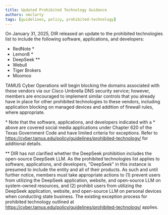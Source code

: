```yaml
---
title: Updated Prohibited Technology Guidance
authors: nmclarty
tags: [guidelines, policy, prohibited-technology]
---
```


On January 31, 2025, DIR released an update to the prohibited technologies list to include the following software, applications, and developers:

* RedNote *
* Lemon8 *
* DeepSeek **
* Webull
* Tiger Brokers
* Moomoo
<!-- truncate -->

TAMUS Cyber Operations will begin blocking the domains associated with these vendors via our Cisco Umbrella DNS security service; however, members are encouraged to implement similar controls that you already have in place for other prohibited technologies to these vendors, including application blocking on managed devices and addition of firewall rules, where appropriate.

\* Note that the software, applications, and developers indicated with a * above are covered social media applications under Chapter 620 of the Texas Government Code and have limited criteria for exceptions. Refer to https://cyber.tamus.edu/policy/guidelines/prohibited-technology/ for additional details.

** DIR has not clarified whether the DeepSeek prohibition includes the open-source DeepSeek LLM. As the prohibited technologies list applies to software, applications, and developers, "DeepSeek" in this instance is presumed to include the entity and all of their products. As such and until further notice, members must take appropriate actions to (1) prevent users from utilizing the DeepSeek application, website, and open-source LLM on system-owned resources, and (2) prohibit users from utilizing the DeepSeek application, website, and open-source LLM on personal devices when conducting state business. The existing exception process for prohibited technology outlined at https://cyber.tamus.edu/policy/guidelines/prohibited-technology/ applies.